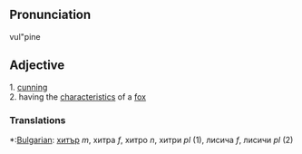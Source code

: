 =='''Pronunciation'''==
vul"pine

=='''Adjective'''==
1. [[cunning]] <br>
2. having the [[characteristic]]s of a [[fox]]

==='''Translations'''===
*:[[Bulgarian]]: [[хитър]] ''m'', хитра ''f'', хитро ''n'', хитри ''pl'' (1), лисича ''f'', лисичи ''pl'' (2)